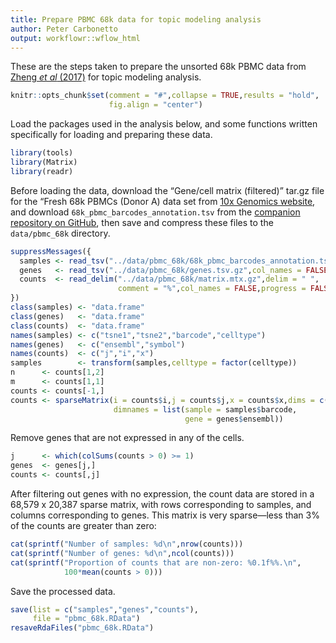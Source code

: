 ```yaml
---
title: Prepare PBMC 68k data for topic modeling analysis
author: Peter Carbonetto
output: workflowr::wflow_html
---
```


These are the steps taken to prepare the unsorted 68k PBMC data from
[Zheng *et al* (2017)][zheng-2017] for topic modeling analysis.

```r
knitr::opts_chunk$set(comment = "#",collapse = TRUE,results = "hold",
                      fig.align = "center")
```

Load the packages used in the analysis below, and some functions
written specifically for loading and preparing these data.

```r
library(tools)
library(Matrix)
library(readr)
```

Before loading the data, download the "Gene/cell matrix (filtered)"
tar.gz file for the "Fresh 68k PBMCs (Donor A) data set from
[10x Genomics website][10x-data], and download
`68k_pbmc_barcodes_annotation.tsv` from the [companion repository on
GitHub][zheng-2017-github], then save and compress these files to the
`data/pbmc_68k` directory.

```r
suppressMessages({
  samples <- read_tsv("../data/pbmc_68k/68k_pbmc_barcodes_annotation.tsv.gz")
  genes   <- read_tsv("../data/pbmc_68k/genes.tsv.gz",col_names = FALSE)
  counts  <- read_delim("../data/pbmc_68k/matrix.mtx.gz",delim = " ",
                        comment = "%",col_names = FALSE,progress = FALSE)
})
class(samples) <- "data.frame"
class(genes)   <- "data.frame"
class(counts)  <- "data.frame"
names(samples) <- c("tsne1","tsne2","barcode","celltype")
names(genes)   <- c("ensembl","symbol")
names(counts)  <- c("j","i","x")
samples        <- transform(samples,celltype = factor(celltype))
n      <- counts[1,2]
m      <- counts[1,1]
counts <- counts[-1,]
counts <- sparseMatrix(i = counts$i,j = counts$j,x = counts$x,dims = c(n,m),
                       dimnames = list(sample = samples$barcode,
                                       gene = genes$ensembl))
```

Remove genes that are not expressed in any of the cells.

```r
j      <- which(colSums(counts > 0) >= 1)
genes  <- genes[j,]
counts <- counts[,j]
```

After filtering out genes with no expression, the count data are
stored in a 68,579 x 20,387 sparse matrix, with rows corresponding to
samples, and columns corresponding to genes. This matrix is very
sparse---less than 3% of the counts are greater than zero:

```r
cat(sprintf("Number of samples: %d\n",nrow(counts)))
cat(sprintf("Number of genes: %d\n",ncol(counts)))
cat(sprintf("Proportion of counts that are non-zero: %0.1f%%.\n",
            100*mean(counts > 0)))
```

Save the processed data.

```r
save(list = c("samples","genes","counts"),
     file = "pbmc_68k.RData")
resaveRdaFiles("pbmc_68k.RData")
```

[zheng-2017]: https://doi.org/10.1038/ncomms14049
[zheng-2017-github]: https://github.com/10XGenomics/single-cell-3prime-paper
[10x-data]: https://support.10xgenomics.com/single-cell-gene-expression/datasets
